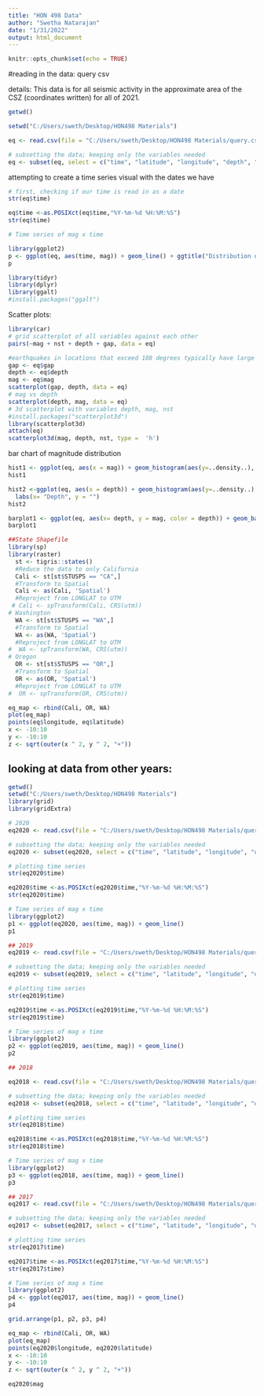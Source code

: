 ---
title: "HON 498 Data"
author: "Swetha Natarajan"
date: "1/31/2022"
output: html_document
---

```{r setup, include=FALSE}
knitr::opts_chunk$set(echo = TRUE)
```

#reading in the data: query csv

details: This data is for all seismic activity in the approximate area of the CSZ (coordinates written) for all of 2021. 

```{r}

getwd()

setwd("C:/Users/sweth/Desktop/HON498 Materials")

eq <- read.csv(file = "C:/Users/sweth/Desktop/HON498 Materials/query.csv")

# subsetting the data; keeping only the variables needed
eq <- subset(eq, select = c("time", "latitude", "longitude", "depth", "mag", "magType", "nst", "gap", "dmin", "rms", "net", "place", "type",  "magNst"))

```


attempting to create a time series visual with the dates we have 
```{r}
# first, checking if our time is read in as a date
str(eq$time)

eq$time <-as.POSIXct(eq$time,"%Y-%m-%d %H:%M:%S")
str(eq$time)

# Time series of mag x time  

library(ggplot2)
p <- ggplot(eq, aes(time, mag)) + geom_line() + ggtitle("Distribution of Changes in Magnitude over Time for 2021", subtitle = "Figure 1")
p

library(tidyr)
library(dplyr)
library(ggalt)
#install.packages("ggalt")


```
Scatter plots: 
```{r}
library(car)
# grid scatterplot of all variables against each other 
pairs(~mag + nst + depth + gap, data = eq)

#earthquakes in locations that exceed 180 degrees typically have large location and depth uncertainties
gap <- eq$gap
depth <- eq$depth
mag <- eq$mag
scatterplot(gap, depth, data = eq)
# mag vs depth 
scatterplot(depth, mag, data = eq)
# 3d scatterplot with variables depth, mag, nst 
#install.packages("scatterplot3d")
library(scatterplot3d)
attach(eq)
scatterplot3d(mag, depth, nst, type =  'h')
```


bar chart of magnitude distribution
```{r}
hist1 <- ggplot(eq, aes(x = mag)) + geom_histogram(aes(y=..density..), colour = "black", fill = "white") + geom_density(alpha = .2, fill = "#FF6666")
hist1

hist2 <-ggplot(eq, aes(x = depth)) + geom_histogram(aes(y=..density..), colour = "black", fill = "white") + geom_density(alpha = .2, fill = "#FF6666") + 
  labs(x= "Depth", y = "")
hist2
```


```{r}
barplot1 <- ggplot(eq, aes(x= depth, y = mag, color = depth)) + geom_bar(stat = "identity")
barplot1

```

```{r}
##State Shapefile
library(sp)
library(raster)
  st <- tigris::states()
  #Reduce the data to only California
  Cali <- st[st$STUSPS == "CA",]
  #Transform to Spatial
  Cali <- as(Cali, 'Spatial')
  #Reproject from LONGLAT to UTM
 # Cali <- spTransform(Cali, CRS(utm))
# Washington
  WA <- st[st$STUSPS == "WA",]
  #Transform to Spatial
  WA <- as(WA, 'Spatial')
  #Reproject from LONGLAT to UTM
#  WA <- spTransform(WA, CRS(utm))
# Oregon 
  OR <- st[st$STUSPS == "OR",]
  #Transform to Spatial
  OR <- as(OR, 'Spatial')
  #Reproject from LONGLAT to UTM
#  OR <- spTransform(OR, CRS(utm))

eq_map <- rbind(Cali, OR, WA)
plot(eq_map) 
points(eq$longitude, eq$latitude)
x <- -10:10
y <- -10:10
z <- sqrt(outer(x ^ 2, y ^ 2, "+"))

```


## looking at data from other years: 

```{r}
getwd()
setwd("C:/Users/sweth/Desktop/HON498 Materials")
library(grid)
library(gridExtra)

# 2020
eq2020 <- read.csv(file = "C:/Users/sweth/Desktop/HON498 Materials/query (1).csv")

# subsetting the data; keeping only the variables needed
eq2020 <- subset(eq2020, select = c("time", "latitude", "longitude", "depth", "mag", "magType", "nst", "gap", "dmin", "rms", "net", "place", "type",  "magNst"))

# plotting time series 
str(eq2020$time)

eq2020$time <-as.POSIXct(eq2020$time,"%Y-%m-%d %H:%M:%S")
str(eq2020$time)

# Time series of mag x time  
library(ggplot2)
p1 <- ggplot(eq2020, aes(time, mag)) + geom_line() 
p1

## 2019
eq2019 <- read.csv(file = "C:/Users/sweth/Desktop/HON498 Materials/query (3).csv")

# subsetting the data; keeping only the variables needed
eq2019 <- subset(eq2019, select = c("time", "latitude", "longitude", "depth", "mag", "magType", "nst", "gap", "dmin", "rms", "net", "place", "type",  "magNst"))

# plotting time series 
str(eq2019$time)

eq2019$time <-as.POSIXct(eq2019$time,"%Y-%m-%d %H:%M:%S")
str(eq2019$time)

# Time series of mag x time  
library(ggplot2)
p2 <- ggplot(eq2019, aes(time, mag)) + geom_line() 
p2

## 2018 

eq2018 <- read.csv(file = "C:/Users/sweth/Desktop/HON498 Materials/query (4).csv")

# subsetting the data; keeping only the variables needed
eq2018 <- subset(eq2018, select = c("time", "latitude", "longitude", "depth", "mag", "magType", "nst", "gap", "dmin", "rms", "net", "place", "type",  "magNst"))

# plotting time series 
str(eq2018$time)

eq2018$time <-as.POSIXct(eq2018$time,"%Y-%m-%d %H:%M:%S")
str(eq2018$time)

# Time series of mag x time  
library(ggplot2)
p3 <- ggplot(eq2018, aes(time, mag)) + geom_line() 
p3

## 2017
eq2017 <- read.csv(file = "C:/Users/sweth/Desktop/HON498 Materials/query (5).csv")

# subsetting the data; keeping only the variables needed
eq2017 <- subset(eq2017, select = c("time", "latitude", "longitude", "depth", "mag", "magType", "nst", "gap", "dmin", "rms", "net", "place", "type",  "magNst"))

# plotting time series 
str(eq2017$time)

eq2017$time <-as.POSIXct(eq2017$time,"%Y-%m-%d %H:%M:%S")
str(eq2017$time)

# Time series of mag x time  
library(ggplot2)
p4 <- ggplot(eq2017, aes(time, mag)) + geom_line() 
p4

grid.arrange(p1, p2, p3, p4)
```

```{r}
eq_map <- rbind(Cali, OR, WA)
plot(eq_map) 
points(eq2020$longitude, eq2020$latitude)
x <- -10:10
y <- -10:10
z <- sqrt(outer(x ^ 2, y ^ 2, "+"))
```

```{r}
eq2020$mag


```


